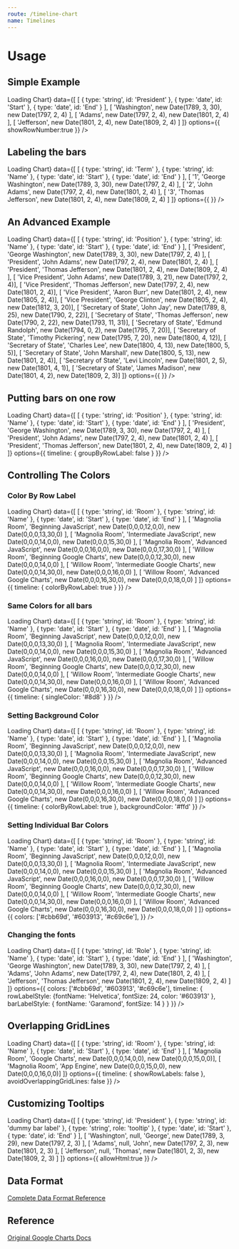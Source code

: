 ```yaml
---
route: /timeline-chart
name: Timelines
---
```




# Usage

## Simple Example 

<Playground>
  <Chart 
    width={"500px"}
    height={"300px"}
    chartType="Timeline"
    loader={<div>Loading Chart</div>}
    data={[
      [
        { type: 'string', id: 'President' }, 
        { type: 'date', id: 'Start' },
        { type: 'date', id: 'End' }
      ],
      [ 'Washington', new Date(1789, 3, 30), new Date(1797, 2, 4) ],
      [ 'Adams',      new Date(1797, 2, 4),  new Date(1801, 2, 4) ],
      [ 'Jefferson',  new Date(1801, 2, 4),  new Date(1809, 2, 4) ]
    ]}
    options={{
      showRowNumber:true
    }}
  />
</Playground>

## Labeling the bars

<Playground>
  <Chart 
    width={"500px"}
    height={"300px"}
    chartType="Timeline"
    loader={<div>Loading Chart</div>}
    data={[
      [
        { type: 'string', id: 'Term' }, 
        { type: 'string', id: 'Name' },
        { type: 'date', id: 'Start' },
        { type: 'date', id: 'End' }
      ],
      [ '1', 'George Washington', new Date(1789, 3, 30), new Date(1797, 2, 4) ],
      [ '2', 'John Adams',        new Date(1797, 2, 4),  new Date(1801, 2, 4) ],
      [ '3', 'Thomas Jefferson',  new Date(1801, 2, 4),  new Date(1809, 2, 4) ]
    ]}
    options={{
    }}
  />
</Playground>


## An Advanced Example


<Playground>
  <Chart 
    width={"100%"}
    height={"200px"}
    chartType="Timeline"
    loader={<div>Loading Chart</div>}
    data={[
      [
        { type: 'string', id: 'Position' }, 
        { type: 'string', id: 'Name' },
        { type: 'date', id: 'Start' },
        { type: 'date', id: 'End' }
      ],
      [ 'President', 'George Washington', new Date(1789, 3, 30), new Date(1797, 2, 4) ],
      [ 'President', 'John Adams', new Date(1797, 2, 4), new Date(1801, 2, 4) ],
      [ 'President', 'Thomas Jefferson', new Date(1801, 2, 4), new Date(1809, 2, 4) ],
      [ 'Vice President', 'John Adams', new Date(1789, 3, 21), new Date(1797, 2, 4)],
      [ 'Vice President', 'Thomas Jefferson', new Date(1797, 2, 4), new Date(1801, 2, 4)],
      [ 'Vice President', 'Aaron Burr', new Date(1801, 2, 4), new Date(1805, 2, 4)],
      [ 'Vice President', 'George Clinton', new Date(1805, 2, 4), new Date(1812, 3, 20)],
      [ 'Secretary of State', 'John Jay', new Date(1789, 8, 25), new Date(1790, 2, 22)],
      [ 'Secretary of State', 'Thomas Jefferson', new Date(1790, 2, 22), new Date(1793, 11, 31)],
      [ 'Secretary of State', 'Edmund Randolph', new Date(1794, 0, 2), new Date(1795, 7, 20)],
      [ 'Secretary of State', 'Timothy Pickering', new Date(1795, 7, 20), new Date(1800, 4, 12)],
      [ 'Secretary of State', 'Charles Lee', new Date(1800, 4, 13), new Date(1800, 5, 5)],
      [ 'Secretary of State', 'John Marshall', new Date(1800, 5, 13), new Date(1801, 2, 4)],
      [ 'Secretary of State', 'Levi Lincoln', new Date(1801, 2, 5), new Date(1801, 4, 1)],
      [ 'Secretary of State', 'James Madison', new Date(1801, 4, 2), new Date(1809, 2, 3)]
    ]}
    options={{
    }}
  />
</Playground>

## Putting bars on one row

<Playground>
  <Chart 
    width={"100%"}
    height={"200px"}
    chartType="Timeline"
    loader={<div>Loading Chart</div>}
    data={[
      [
        { type: 'string', id: 'Position' }, 
        { type: 'string', id: 'Name' },
        { type: 'date', id: 'Start' },
        { type: 'date', id: 'End' }
      ],
      [ 'President', 'George Washington', new Date(1789, 3, 30), new Date(1797, 2, 4) ],
      [ 'President', 'John Adams', new Date(1797, 2, 4), new Date(1801, 2, 4) ],
      [ 'President', 'Thomas Jefferson', new Date(1801, 2, 4), new Date(1809, 2, 4) ]
    ]}
    options={{
      timeline: {
        groupByRowLabel: false 
      }
    }}
  />
</Playground>

## Controlling The Colors


### Color By Row Label
<Playground>
  <Chart 
    width={"100%"}
    height={"200px"}
    chartType="Timeline"
    loader={<div>Loading Chart</div>}
    data={[
      [
        { type: 'string', id: 'Room' }, 
        { type: 'string', id: 'Name' },
        { type: 'date', id: 'Start' },
        { type: 'date', id: 'End' }
      ],
      [ 'Magnolia Room', 'Beginning JavaScript',       new Date(0,0,0,12,0,0),  new Date(0,0,0,13,30,0) ],
      [ 'Magnolia Room', 'Intermediate JavaScript',    new Date(0,0,0,14,0,0),  new Date(0,0,0,15,30,0) ],
      [ 'Magnolia Room', 'Advanced JavaScript',        new Date(0,0,0,16,0,0),  new Date(0,0,0,17,30,0) ],
      [ 'Willow Room',   'Beginning Google Charts',    new Date(0,0,0,12,30,0), new Date(0,0,0,14,0,0) ],
      [ 'Willow Room',   'Intermediate Google Charts', new Date(0,0,0,14,30,0), new Date(0,0,0,16,0,0) ],
      [ 'Willow Room',   'Advanced Google Charts',     new Date(0,0,0,16,30,0), new Date(0,0,0,18,0,0) ]
    ]}
    options={{
      timeline: {
        colorByRowLabel: true
      }
    }}
  />
</Playground>

### Same Colors for all bars

<Playground>
  <Chart 
    width={"100%"}
    height={"200px"}
    chartType="Timeline"
    loader={<div>Loading Chart</div>}
    data={[
      [
        { type: 'string', id: 'Room' }, 
        { type: 'string', id: 'Name' },
        { type: 'date', id: 'Start' },
        { type: 'date', id: 'End' }
      ],
      [ 'Magnolia Room', 'Beginning JavaScript',       new Date(0,0,0,12,0,0),  new Date(0,0,0,13,30,0) ],
      [ 'Magnolia Room', 'Intermediate JavaScript',    new Date(0,0,0,14,0,0),  new Date(0,0,0,15,30,0) ],
      [ 'Magnolia Room', 'Advanced JavaScript',        new Date(0,0,0,16,0,0),  new Date(0,0,0,17,30,0) ],
      [ 'Willow Room',   'Beginning Google Charts',    new Date(0,0,0,12,30,0), new Date(0,0,0,14,0,0) ],
      [ 'Willow Room',   'Intermediate Google Charts', new Date(0,0,0,14,30,0), new Date(0,0,0,16,0,0) ],
      [ 'Willow Room',   'Advanced Google Charts',     new Date(0,0,0,16,30,0), new Date(0,0,0,18,0,0) ]
    ]}
    options={{
      timeline: {
        singleColor: '#8d8'
      }
    }}
  />
</Playground>


### Setting Background Color


<Playground>
  <Chart 
    width={"100%"}
    height={"200px"}
    chartType="Timeline"
    loader={<div>Loading Chart</div>}
    data={[
      [
        { type: 'string', id: 'Room' }, 
        { type: 'string', id: 'Name' },
        { type: 'date', id: 'Start' },
        { type: 'date', id: 'End' }
      ],
      [ 'Magnolia Room', 'Beginning JavaScript',       new Date(0,0,0,12,0,0),  new Date(0,0,0,13,30,0) ],
      [ 'Magnolia Room', 'Intermediate JavaScript',    new Date(0,0,0,14,0,0),  new Date(0,0,0,15,30,0) ],
      [ 'Magnolia Room', 'Advanced JavaScript',        new Date(0,0,0,16,0,0),  new Date(0,0,0,17,30,0) ],
      [ 'Willow Room',   'Beginning Google Charts',    new Date(0,0,0,12,30,0), new Date(0,0,0,14,0,0) ],
      [ 'Willow Room',   'Intermediate Google Charts', new Date(0,0,0,14,30,0), new Date(0,0,0,16,0,0) ],
      [ 'Willow Room',   'Advanced Google Charts',     new Date(0,0,0,16,30,0), new Date(0,0,0,18,0,0) ]
    ]}
    options={{
      timeline: { colorByRowLabel: true },
      backgroundColor: '#ffd'
    }}
  />
</Playground>


### Setting Individual Bar Colors

<Playground>
  <Chart 
    width={"100%"}
    height={"200px"}
    chartType="Timeline"
    loader={<div>Loading Chart</div>}
    data={[
      [
        { type: 'string', id: 'Room' }, 
        { type: 'string', id: 'Name' },
        { type: 'date', id: 'Start' },
        { type: 'date', id: 'End' }
      ],
      [ 'Magnolia Room', 'Beginning JavaScript',       new Date(0,0,0,12,0,0),  new Date(0,0,0,13,30,0) ],
      [ 'Magnolia Room', 'Intermediate JavaScript',    new Date(0,0,0,14,0,0),  new Date(0,0,0,15,30,0) ],
      [ 'Magnolia Room', 'Advanced JavaScript',        new Date(0,0,0,16,0,0),  new Date(0,0,0,17,30,0) ],
      [ 'Willow Room',   'Beginning Google Charts',    new Date(0,0,0,12,30,0), new Date(0,0,0,14,0,0) ],
      [ 'Willow Room',   'Intermediate Google Charts', new Date(0,0,0,14,30,0), new Date(0,0,0,16,0,0) ],
      [ 'Willow Room',   'Advanced Google Charts',     new Date(0,0,0,16,30,0), new Date(0,0,0,18,0,0) ]
    ]}
    options={{
      colors: ['#cbb69d', '#603913', '#c69c6e'],
    }}
  />
</Playground>

### Changing the fonts

<Playground>
  <Chart 
    width={"100%"}
    height={"200px"}
    chartType="Timeline"
    loader={<div>Loading Chart</div>}
    data={[
      [
        { type: 'string', id: 'Role' }, 
        { type: 'string', id: 'Name' },
        { type: 'date', id: 'Start' },
        { type: 'date', id: 'End' }
      ],
      [ 'Washington', 'George Washington', new Date(1789, 3, 30), new Date(1797, 2, 4) ],
      [ 'Adams', 'John Adams', new Date(1797, 2, 4), new Date(1801, 2, 4) ],
      [ 'Jefferson', 'Thomas Jefferson', new Date(1801, 2, 4), new Date(1809, 2, 4) ]
    ]}
    options={{
      colors: ['#cbb69d', '#603913', '#c69c6e'],
      timeline: { rowLabelStyle: {fontName: 'Helvetica', fontSize: 24, color: '#603913' },
                     barLabelStyle: { fontName: 'Garamond', fontSize: 14 } }
    }}
  />
</Playground>


## Overlapping GridLines

<Playground>
  <Chart 
    width={"100%"}
    height={"200px"}
    chartType="Timeline"
    loader={<div>Loading Chart</div>}
    data={[
      [
        { type: 'string', id: 'Room' }, 
        { type: 'string', id: 'Name' },
        { type: 'date', id: 'Start' },
        { type: 'date', id: 'End' }
      ],
      [ 'Magnolia Room', 'Google Charts', new Date(0,0,0,14,0,0), new Date(0,0,0,15,0,0)],
      [ 'Magnolia Room', 'App Engine',    new Date(0,0,0,15,0,0), new Date(0,0,0,16,0,0)]
    ]}
    options={{
      timeline: { showRowLabels: false },
      avoidOverlappingGridLines: false
    }}
  />
</Playground>

## Customizing Tooltips

<Playground>
  <Chart 
    width={"100%"}
    height={"200px"}
    chartType="Timeline"
    loader={<div>Loading Chart</div>}
    data={[
      [
        { type: 'string', id: 'President' }, 
        { type: 'string', id: 'dummy bar label' },
        { type: 'string', role: 'tooltip' },
        { type: 'date', id: 'Start' },
        { type: 'date', id: 'End' }
      ],
      [ 'Washington', null, 'George', new Date(1789, 3, 29), new Date(1797, 2, 3) ],
      [ 'Adams', null, 'John', new Date(1797, 2, 3),  new Date(1801, 2, 3) ],
      [ 'Jefferson', null, 'Thomas', new Date(1801, 2, 3),  new Date(1809, 2, 3) ]
    ]}
    options={{
      allowHtml:true
    }}
  />
</Playground>


## Data Format

[Complete Data Format Reference](https://developers.google.com/chart/interactive/docs/gallery/timeline#data-format)

## Reference 

[Original Google Charts Docs](https://developers.google.com/chart/interactive/docs/gallery/timeline)
